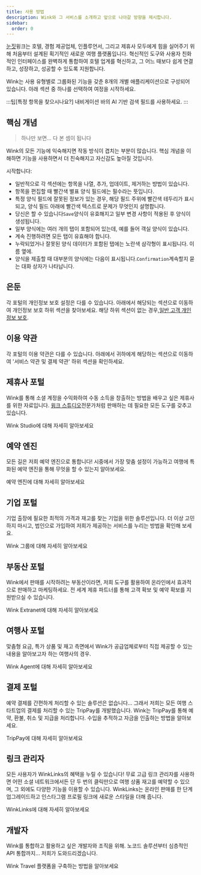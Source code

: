 ```yaml
---
title: 사용 방법
description: Wink와 그 서비스를 소개하고 앞으로 나아갈 방향을 제시합니다.
sidebar:
  order: 0
---
```


[눈짓](https://wink.travel)윙크는 호텔, 경험 제공업체, 인플루언서, 그리고 제휴사 모두에게 힘을 실어주기 위해 처음부터 설계된 획기적인 새로운 여행 플랫폼입니다. 혁신적인 도구와 사용자 친화적인 인터페이스를 완벽하게 통합하여 호텔 업계를 혁신하고, 그 어느 때보다 쉽게 연결하고, 성장하고, 성공할 수 있도록 지원합니다.

Wink는 사용 유형별로 그룹화된 기능을 갖춘 8개의 개별 애플리케이션으로 구성되어 있습니다.
아래 섹션 중 하나를 선택하여 여정을 시작하세요.

:::팁\[특정 항목을 찾으시나요?]
내비게이션 바의 AI 기반 검색 필드를 사용하세요.
:::

## 핵심 개념

> 하나만 보면... 다 본 셈이 됩니다

Wink의 모든 기능에 익숙해지면 작동 방식이 겹치는 부분이 많습니다.
핵심 개념을 이해하면 기능을 사용하면서 더 친숙해지고 자신감도 높아질 것입니다.

시작합니다:

* 일반적으로 각 섹션에는 항목을 나열, 추가, 업데이트, 제거하는 방법이 있습니다.
* 항목을 편집할 때 빨간색 별표<Badge text="*" variant="danger" size="large" />
  양식 필드에는 필수라는 뜻입니다.
* 특정 양식 필드에 잘못된 정보가 있는 경우, 해당 필드 주위에 빨간색 테두리가 표시되고, 양식 필드 아래에 빨간색 텍스트로 문제가 무엇인지 설명합니다.
* 당신은 할 수 있습니다`Save`양식이 유효해지고 일부 변경 사항이 적용된 후 양식이 생성됩니다.
* 일부 양식에는 여러 개의 탭이 포함되어 있는데, 예를 들어 객실 양식이 있습니다.
* 계속 진행하려면 모든 탭이 유효해야 합니다.
* 누락되었거나 잘못된 양식 데이터가 포함된 탭에는 노란색 삼각형이 표시됩니다.<Badge text="⚠️" variant="caution" size="large" />
  이름 옆에.
* 양식을 제출할 때 대부분의 양식에는 다음이 표시됩니다.`Confirmation`계속할지 묻는 대화 상자가 나타납니다.

## 은둔

각 포털의 개인정보 보호 설정은 다를 수 있습니다. 아래에서 해당되는 섹션으로 이동하여 개인정보 보호 하위 섹션을 찾아보세요. 해당 하위 섹션이 없는 경우,[일반 고객 개인 정보 보호](/booking-engine/privacy).

## 이용 약관

각 포털의 이용 약관은 다를 수 있습니다. 아래에서 귀하에게 해당하는 섹션으로 이동하여 '서비스 약관 및 결제 약관' 하위 섹션을 확인하세요.

## 제휴사 포털

Wink를 통해 소셜 계정을 수익화하여 수동 소득을 창출하는 방법을 배우고 싶은 제휴사를 위한 자료입니다.
[윙크 스튜디오](https://studio.wink.travel)전문가처럼 판매하는 데 필요한 모든 도구를 갖추고 있습니다.

<LinkButton href="/studio/what-is-studio">
  Wink Studio에 대해 자세히 알아보세요
</LinkButton>


## 예약 엔진

모든 길은 저희 예약 엔진으로 통합니다! 시중에서 가장 맞춤 설정이 가능하고 여행에 특화된 예약 엔진을 통해 무엇을 할 수 있는지 알아보세요.

<LinkButton href="/booking-engine/in-a-nutshell">
  예약 엔진에 대해 자세히 알아보세요
</LinkButton>


## 기업 포털

기업 출장에 필요한 최적의 가격과 재고를 찾는 기업을 위한 솔루션입니다. 더 이상 고민하지 마시고, 법인으로 가입하여 저희가 제공하는 서비스를 누리는 방법을 확인해 보세요.

<LinkButton href="/corporate/what-is-group">
  Wink 그룹에 대해 자세히 알아보세요
</LinkButton>


## 부동산 포털

Wink에서 판매를 시작하려는 부동산이라면, 저희 도구를 활용하여 온라인에서 효과적으로 판매하고 마케팅하세요. 전 세계 제휴 파트너를 통해 고객 확보 및 예약 확보를 지원받으실 수 있습니다.

<LinkButton href="/extranet/what-is-extranet">
  Wink Extranet에 대해 자세히 알아보세요
</LinkButton>


## 여행사 포털

맞춤형 요금, 특가 상품 및 재고 측면에서 Wink가 공급업체로부터 직접 제공할 수 있는 내용을 알아보고자 하는 여행사의 경우.

<LinkButton href="/travel-agent/what-is-agent">
  Wink Agent에 대해 자세히 알아보세요
</LinkButton>


## 결제 포털

예약 결제를 간편하게 처리할 수 있는 솔루션은 없습니다... 그래서 저희는 모든 여행 스타트업의 결제를 처리할 수 있는 TripPay를 개발했습니다. Wink는 TripPay를 통해 예약, 환불, 취소 및 지급을 처리합니다.
수입을 추적하고 자금을 인출하는 방법을 알아보세요.

<LinkButton href="/payment/what-is-trip-pay">
  TripPay에 대해 자세히 알아보세요
</LinkButton>


## 링크 관리자

모든 사용자가 WinkLinks의 혜택을 누릴 수 있습니다! 무료 고급 링크 관리자를 사용하면 어떤 소셜 네트워크에서든 단 두 번의 클릭만으로 여행 상품 재고를 예약할 수 있으며, 그 외에도 다양한 기능을 이용할 수 있습니다.
WinkLinks는 온라인 판매를 한 단계 업그레이드하고 인스타그램 프로필 링크에 새로운 스타일을 더해 줍니다.

<LinkButton href="/link-manager/wink-links">
  WinkLinks에 대해 자세히 알아보세요
</LinkButton>


## 개발자

Wink를 통합하고 활용하고 싶은 개발자와 조직을 위해. 노코드 솔루션부터 심층적인 API 통합까지... 저희가 도와드리겠습니다.

<LinkButton href="/developers/build-on-wink">
  Wink Travel 플랫폼을 구축하는 방법을 알아보세요
</LinkButton>

